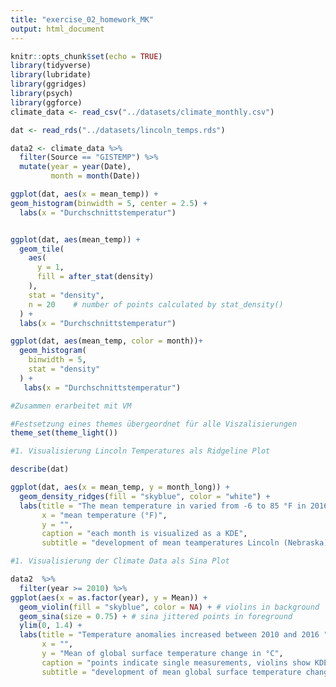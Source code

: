 ```yaml
---
title: "exercise_02_homework_MK"
output: html_document
---
```


```r
knitr::opts_chunk$set(echo = TRUE)
library(tidyverse)
library(lubridate)
library(ggridges)
library(psych)
library(ggforce)
climate_data <- read_csv("../datasets/climate_monthly.csv")

dat <- read_rds("../datasets/lincoln_temps.rds")
```


```r
data2 <- climate_data %>% 
  filter(Source == "GISTEMP") %>% 
  mutate(year = year(Date),
         month = month(Date))
```

```r

ggplot(dat, aes(x = mean_temp)) +
geom_histogram(binwidth = 5, center = 2.5) +
  labs(x = "Durchschnittstemperatur")


ggplot(dat, aes(mean_temp)) +
  geom_tile(
    aes(
      y = 1, 
      fill = after_stat(density)  
    ),
    stat = "density",
    n = 20    # number of points calculated by stat_density() 
  ) +
  labs(x = "Durchschnittstemperatur")

ggplot(dat, aes(mean_temp, color = month))+
  geom_histogram(
    binwidth = 5,
    stat = "density"
  ) +
   labs(x = "Durchschnittstemperatur")
```


```r
#Zusammen erarbeitet mit VM 

#Festsetzung eines themes übergeordnet für alle Viszalisierungen
theme_set(theme_light())

#1. Visualisierung Lincoln Temperatures als Ridgeline Plot

describe(dat)

ggplot(dat, aes(x = mean_temp, y = month_long)) +
  geom_density_ridges(fill = "skyblue", color = "white") +
  labs(title = "The mean temperature in varied from -6 to 85 °F in 2016",
       x = "mean temperature (°F)",
       y = "",
       caption = "each month is visualized as a KDE",
       subtitle = "development of mean teamperatures Lincoln (Nebraska) in 2016")

#1. Visualisierung der Climate Data als Sina Plot

data2  %>%
  filter(year >= 2010) %>%
ggplot(aes(x = as.factor(year), y = Mean)) +
  geom_violin(fill = "skyblue", color = NA) + # violins in background
  geom_sina(size = 0.75) + # sina jittered points in foreground
  ylim(0, 1.4) +
  labs(title = "Temperature anomalies increased between 2010 and 2016 ",
       x = "",
       y = "Mean of global surface temperature change in °C",
       caption = "points indicate single measurements, violins show KDE",
       subtitle = "development of mean global surface temperature change")

```

